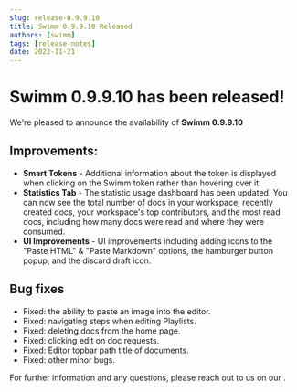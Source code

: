 ```yaml
---
slug: release-0.9.9.10
title: Swimm 0.9.9.10 Released
authors: [swimm] 
tags: [release-notes]
date: 2022-11-21
---
```


# Swimm 0.9.9.10 has been released!

We're pleased to announce the availability of **Swimm 0.9.9.10**<SwimmMoji text="release"/>

<SwimmReleaseBlogPost version="0.9.9.10" />

<SwimmReleaseVideo version="0.9.9.10" />

## Improvements:
- **Smart Tokens** - Additional information about the token is displayed when clicking on the Swimm token rather than hovering over it.  
- **Statistics Tab** - The statistic usage dashboard has been updated. You can now see the total number of docs in your workspace, recently created docs, your workspace's top contributors, and the most read docs, including how many docs were read and where they were consumed. 
- **UI Improvements** - UI improvements including adding icons to the "Paste HTML" & "Paste Markdown" options, the hamburger button popup, and the discard draft icon. 

## Bug fixes
- Fixed: the ability to paste an image into the editor.
- Fixed: navigating steps when editing Playlists.
- Fixed: deleting docs from the home page.
- Fixed: clicking edit on doc requests.
- Fixed: Editor topbar path title of documents.
- Fixed: other minor bugs.


For further information and any questions, please reach out to us on our <SwimmLink target="slack" />.

<SwimmReleaseTweet version="0.9.9.10" />
